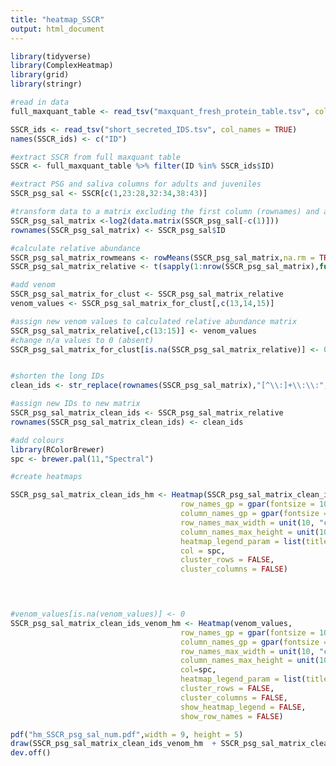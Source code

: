 ```yaml
---
title: "heatmap_SSCR"
output: html_document
---
```

```r
library(tidyverse)
library(ComplexHeatmap)
library(grid)
library(stringr)
```

```r
#read in data
full_maxquant_table <- read_tsv("maxquant_fresh_protein_table.tsv", col_names = TRUE)

SSCR_ids <- read_tsv("short_secreted_IDS.tsv", col_names = TRUE)
names(SSCR_ids) <- c("ID")

#extract SSCR from full maxquant table
SSCR <- full_maxquant_table %>% filter(ID %in% SSCR_ids$ID)

#extract PSG and saliva columns for adults and juveniles
SSCR_psg_sal <- SSCR[c(1,23:28,32:34,38:43)]

#transform data to a matrix excluding the first column (rownames) and add row names
SSCR_psg_sal_matrix <-log2(data.matrix(SSCR_psg_sal[-c(1)]))
rownames(SSCR_psg_sal_matrix) <- SSCR_psg_sal$ID

#calculate relative abundance 
SSCR_psg_sal_matrix_rowmeans <- rowMeans(SSCR_psg_sal_matrix,na.rm = TRUE)
SSCR_psg_sal_matrix_relative <- t(sapply(1:nrow(SSCR_psg_sal_matrix),function(i){ SSCR_psg_sal_matrix[i,]-SSCR_psg_sal_matrix_rowmeans[i] }))

#add venom 
SSCR_psg_sal_matrix_for_clust <- SSCR_psg_sal_matrix_relative
venom_values <- SSCR_psg_sal_matrix_for_clust[,c(13,14,15)]

#assign new venom values to calculated relative abundance matrix
SSCR_psg_sal_matrix_relative[,c(13:15)] <- venom_values
#change n/a values to 0 (absent)
SSCR_psg_sal_matrix_for_clust[is.na(SSCR_psg_sal_matrix_relative)] <- 0


#shorten the long IDs 
clean_ids <- str_replace(rownames(SSCR_psg_sal_matrix),"[^\\:]+\\:\\:","") %>% str_replace("lcl\\|","") %>% str_replace("TRINITY_","") %>% str_replace("\\:.*$","") %>% str_replace("tr\\|[^\\|]+\\|","")

#assign new IDs to new matrix
SSCR_psg_sal_matrix_clean_ids <- SSCR_psg_sal_matrix_relative
rownames(SSCR_psg_sal_matrix_clean_ids) <- clean_ids

#add colours
library(RColorBrewer)
spc <- brewer.pal(11,"Spectral")

#create heatmaps

SSCR_psg_sal_matrix_clean_ids_hm <- Heatmap(SSCR_psg_sal_matrix_clean_ids[,-c(13:15)], 
                                      row_names_gp = gpar(fontsize = 10),
                                      column_names_gp = gpar(fontsize = 10), 
                                      row_names_max_width = unit(10, "cm"), 
                                      column_names_max_height = unit(10, "cm"), 
                                      heatmap_legend_param = list(title = "log2 Relative Expression", at=c(-4,-2,0,2,4),color_bar = "continuous"), 
                                      col = spc,
                                      cluster_rows = FALSE,
                                      cluster_columns = FALSE)
                                   



#venom_values[is.na(venom_values)] <- 0
SSCR_psg_sal_matrix_clean_ids_venom_hm <- Heatmap(venom_values, 
                                      row_names_gp = gpar(fontsize = 10),
                                      column_names_gp = gpar(fontsize = 10), 
                                      row_names_max_width = unit(10, "cm"), 
                                      column_names_max_height = unit(10, "cm"), 
                                      col=spc,
                                      heatmap_legend_param = list(title = "log2 Relative Expression",at=c(-4,-2,0,2,4), color_bar = "continuous"),
                                      cluster_rows = FALSE,
                                      cluster_columns = FALSE,
                                      show_heatmap_legend = FALSE,
                                      show_row_names = FALSE)

pdf("hm_SSCR_psg_sal_num.pdf",width = 9, height = 5)
draw(SSCR_psg_sal_matrix_clean_ids_venom_hm  + SSCR_psg_sal_matrix_clean_ids_hm , heatmap_legend_side = "left", gap = unit(0.2, "cm"))
dev.off()
```


